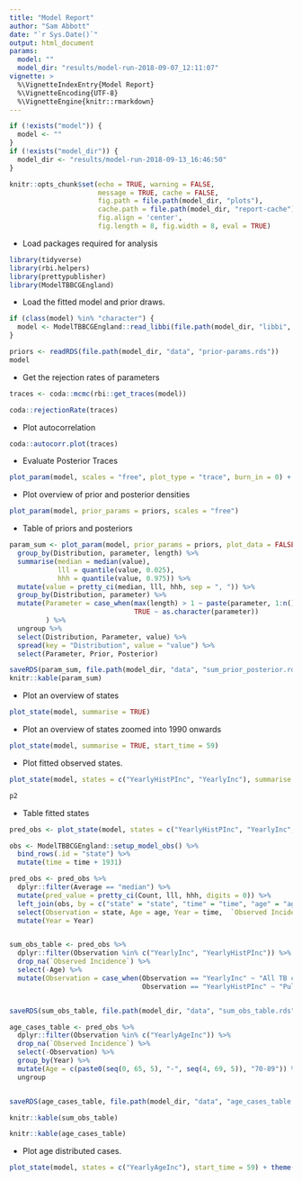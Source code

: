 ```yaml
---
title: "Model Report"
author: "Sam Abbott"
date: "`r Sys.Date()`"
output: html_document
params: 
  model: ""
  model_dir: "results/model-run-2018-09-07_12:11:07"
vignette: >
  %\VignetteIndexEntry{Model Report}
  %\VignetteEncoding{UTF-8}
  %\VignetteEngine{knitr::rmarkdown}
---
```


```r
if (!exists("model")) {
  model <- ""
}
if (!exists("model_dir")) {
  model_dir <- "results/model-run-2018-09-13_16:46:50"
}

knitr::opts_chunk$set(echo = TRUE, warning = FALSE, 
                      message = TRUE, cache = FALSE,
                      fig.path = file.path(model_dir, "plots"),
                      cache.path = file.path(model_dir, "report-cache"),
                      fig.align = 'center',
                      fig.length = 8, fig.width = 8, eval = TRUE)
```

- Load packages required for analysis

```r
library(tidyverse)
library(rbi.helpers)
library(prettypublisher)
library(ModelTBBCGEngland)
```

- Load the fitted model and prior draws.

```r
if (class(model) %in% "character") {
  model <- ModelTBBCGEngland::read_libbi(file.path(model_dir, "libbi", "posterior"))
}

priors <- readRDS(file.path(model_dir, "data", "prior-params.rds"))
model
```

- Get the rejection rates of parameters

```r
traces <- coda::mcmc(rbi::get_traces(model))

coda::rejectionRate(traces)
```

- Plot autocorrelation

```r
coda::autocorr.plot(traces)
```
- Evaluate Posterior Traces

```r
plot_param(model, scales = "free", plot_type = "trace", burn_in = 0) + theme(legend.position = "none")
```

- Plot overview of prior and posterior densities

```r
plot_param(model, prior_params = priors, scales = "free")
```

- Table of priors and posteriors 


```r
param_sum <- plot_param(model, prior_params = priors, plot_data = FALSE) %>% 
  group_by(Distribution, parameter, length) %>% 
  summarise(median = median(value), 
            lll = quantile(value, 0.025), 
            hhh = quantile(value, 0.975)) %>% 
  mutate(value = pretty_ci(median, lll, hhh, sep = ", ")) %>%
  group_by(Distribution, parameter) %>% 
  mutate(Parameter = case_when(max(length) > 1 ~ paste(parameter, 1:n(), sep = "-"),
                               TRUE ~ as.character(parameter))
         ) %>% 
  ungroup %>% 
  select(Distribution, Parameter, value) %>% 
  spread(key = "Distribution", value = "value") %>% 
  select(Parameter, Prior, Posterior)

saveRDS(param_sum, file.path(model_dir, "data", "sum_prior_posterior.rds"))
knitr::kable(param_sum)
```

- Plot an overview of states 

```r
plot_state(model, summarise = TRUE)
```

- Plot an overview of states zoomed into 1990 onwards

```r
plot_state(model, summarise = TRUE, start_time = 59)
```

- Plot fitted observed states.

```r
plot_state(model, states = c("YearlyHistPInc", "YearlyInc"), summarise = TRUE, start_time = 49) -> p2

p2
```

- Table fitted states

```r
pred_obs <- plot_state(model, states = c("YearlyHistPInc", "YearlyInc", "YearlyAgeInc"), summarise = FALSE, start_time = 59, plot_data = FALSE)

obs <- ModelTBBCGEngland::setup_model_obs() %>% 
  bind_rows(.id = "state") %>% 
  mutate(time = time + 1931)

pred_obs <- pred_obs %>% 
  dplyr::filter(Average == "median") %>% 
  mutate(pred_value = pretty_ci(Count, lll, hhh, digits = 0)) %>% 
  left_join(obs, by = c("state" = "state", "time" = "time", "age" = "age")) %>% 
  select(Observation = state, Age = age, Year = time,  `Observed Incidence` = value, `Predicted Incidence` = pred_value) %>% 
  mutate(Year = Year)


sum_obs_table <- pred_obs %>% 
  dplyr::filter(Observation %in% c("YearlyInc", "YearlyHistPInc")) %>% 
  drop_na(`Observed Incidence`) %>% 
  select(-Age) %>% 
  mutate(Observation = case_when(Observation == "YearlyInc" ~ "All TB cases",
                                 Observation == "YearlyHistPInc" ~ "Pulmonary TB cases"))


saveRDS(sum_obs_table, file.path(model_dir, "data", "sum_obs_table.rds"))

age_cases_table <- pred_obs %>% 
  dplyr::filter(Observation %in% c("YearlyAgeInc")) %>% 
  drop_na(`Observed Incidence`) %>% 
  select(-Observation) %>% 
  group_by(Year) %>% 
  mutate(Age = c(paste0(seq(0, 65, 5), "-", seq(4, 69, 5)), "70-89")) %>% 
  ungroup


saveRDS(age_cases_table, file.path(model_dir, "data", "age_cases_table.rds"))
```

```r
knitr::kable(sum_obs_table)
```

```r
knitr::kable(age_cases_table)
```

- Plot age distributed cases.

```r
plot_state(model, states = c("YearlyAgeInc"), start_time = 59) + theme(legend.position = "none")
```
